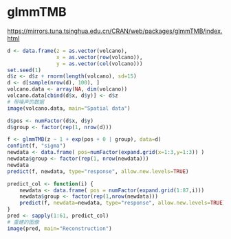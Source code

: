 # glmmTMB

<https://mirrors.tuna.tsinghua.edu.cn/CRAN/web/packages/glmmTMB/index.html>


```{r,eval=FALSE}
d <- data.frame(z = as.vector(volcano),
                x = as.vector(row(volcano)),
                y = as.vector(col(volcano)))
set.seed(1)
d$z <- d$z + rnorm(length(volcano), sd=15)
d <- d[sample(nrow(d), 100), ]
volcano.data <- array(NA, dim(volcano))
volcano.data[cbind(d$x, d$y)] <- d$z
# 带噪声的数据
image(volcano.data, main="Spatial data")

d$pos <- numFactor(d$x, d$y)
d$group <- factor(rep(1, nrow(d)))

f <- glmmTMB(z ~ 1 + exp(pos + 0 | group), data=d)
confint(f, "sigma")
newdata <- data.frame( pos=numFactor(expand.grid(x=1:3,y=1:3)) )
newdata$group <- factor(rep(1, nrow(newdata)))
newdata
predict(f, newdata, type="response", allow.new.levels=TRUE)

predict_col <- function(i) {
    newdata <- data.frame( pos = numFactor(expand.grid(1:87,i)))
    newdata$group <- factor(rep(1,nrow(newdata)))
    predict(f, newdata=newdata, type="response", allow.new.levels=TRUE)
}
pred <- sapply(1:61, predict_col)
# 重建的图像
image(pred, main="Reconstruction")
```


